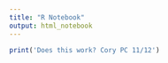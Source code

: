 ```yaml
---
title: "R Notebook"
output: html_notebook
---
```




```r
print('Does this work? Cory PC 11/12')


```

